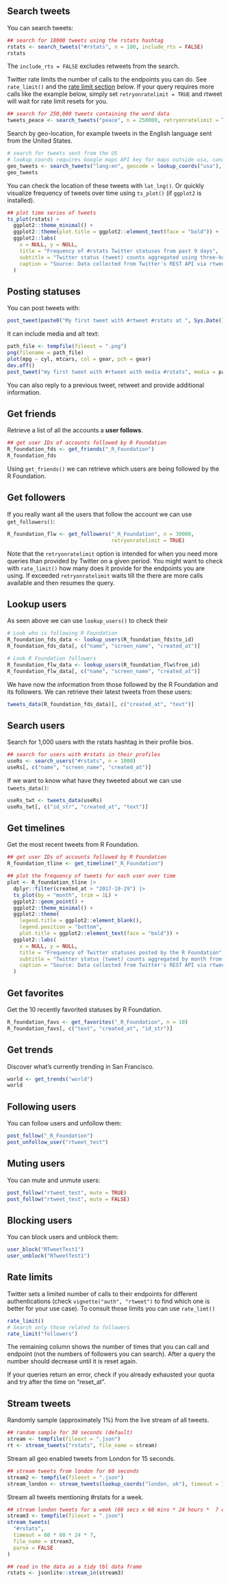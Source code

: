
## Search tweets

You can search tweets:

```r
## search for 18000 tweets using the rstats hashtag
rstats <- search_tweets("#rstats", n = 100, include_rts = FALSE)
rstats
```

The `include_rts = FALSE` excludes retweets from the search.

Twitter rate limits the number of calls to the endpoints you can do. 
See `rate_limit()` and the [rate limit section](#Rate-limit) below.
If your query requires more calls like the example below, simply set `retryonratelimit = TRUE` and rtweet will wait for rate limit resets for you.

```r
## search for 250,000 tweets containing the word data
tweets_peace <- search_tweets("peace", n = 250000, retryonratelimit = TRUE)
```

Search by geo-location, for example tweets in the English language sent from the United States.

```r
# search for tweets sent from the US 
# lookup_coords requires Google maps API key for maps outside usa, canada and world
geo_tweets <- search_tweets("lang:en", geocode = lookup_coords("usa"), n = 100)
geo_tweets
```

You can check the location of these tweets with `lat_lng()`.
Or quickly visualize frequency of tweets over time using `ts_plot()` (if `ggplot2` is installed).

```r
## plot time series of tweets
ts_plot(rstats) +
  ggplot2::theme_minimal() +
  ggplot2::theme(plot.title = ggplot2::element_text(face = "bold")) +
  ggplot2::labs(
    x = NULL, y = NULL,
    title = "Frequency of #rstats Twitter statuses from past 9 days",
    subtitle = "Twitter status (tweet) counts aggregated using three-hour intervals",
    caption = "Source: Data collected from Twitter's REST API via rtweet"
  )
```

## Posting statuses

You can post tweets with:

```r
post_tweet(paste0("My first tweet with #rtweet #rstats at ", Sys.Date()))
```

It can include media and alt text:

```r
path_file <- tempfile(fileext = ".png")
png(filename = path_file)
plot(mpg ~ cyl, mtcars, col = gear, pch = gear)
dev.off()
post_tweet("my first tweet with #rtweet with media #rstats", media = path_file, media_alt_text = "Plot of mtcars dataset, showing cyl vs mpg colored by gear. The lower cyl the higher the mpg is.")
```

You can also reply to a previous tweet, retweet and provide additional information. 

## Get friends

Retrieve a list of all the accounts a **user follows**.
```r
## get user IDs of accounts followed by R Foundation
R_foundation_fds <- get_friends("_R_Foundation")
R_foundation_fds
```

Using `get_friends()` we can retrieve which users are being followed by the R Foundation. 

## Get followers

If you really want all the users that follow the account we can use `get_followers()`:
```r
R_foundation_flw <- get_followers("_R_Foundation", n = 30000, 
                                  retryonratelimit = TRUE)
```

Note that the `retryonratelimit` option is intended for when you need more queries than provided by Twitter on a given period. 
You might want to check with `rate_limit()` how many does it provide for the endpoints you are using. 
If exceeded `retryonratelimit` waits till the there are more calls available and then resumes the query.

## Lookup users

As seen above we can use `lookup_users()` to check their

```r
# Look who is following R Foundation
R_foundation_fds_data <- lookup_users(R_foundation_fds$to_id)
R_foundation_fds_data[, c("name", "screen_name", "created_at")]

# Look R Foundation followers
R_foundation_flw_data <- lookup_users(R_foundation_flw$from_id)
R_foundation_flw_data[, c("name", "screen_name", "created_at")]
```

We have now the information from those followed by the R Foundation and its followers.
We can retrieve their latest tweets from these users:

```r
tweets_data(R_foundation_fds_data)[, c("created_at", "text")]
```

## Search users

Search for 1,000 users with the rstats hashtag in their profile bios.
```r
## search for users with #rstats in their profiles
useRs <- search_users("#rstats", n = 1000)
useRs[, c("name", "screen_name", "created_at")]
```

If we want to know what have they tweeted about we can use `tweets_data()`:
```r
useRs_twt <- tweets_data(useRs)
useRs_twt[, c("id_str", "created_at", "text")]
```

## Get timelines

Get the most recent tweets from R Foundation.
```r
## get user IDs of accounts followed by R Foundation
R_foundation_tline <- get_timeline("_R_Foundation")

## plot the frequency of tweets for each user over time
plot <- R_foundation_tline |> 
  dplyr::filter(created_at > "2017-10-29") |> 
  ts_plot(by = "month", trim = 1L) +
  ggplot2::geom_point() +
  ggplot2::theme_minimal() +
  ggplot2::theme(
    legend.title = ggplot2::element_blank(),
    legend.position = "bottom",
    plot.title = ggplot2::element_text(face = "bold")) +
  ggplot2::labs(
    x = NULL, y = NULL,
    title = "Frequency of Twitter statuses posted by the R Foundation",
    subtitle = "Twitter status (tweet) counts aggregated by month from October/November 2017",
    caption = "Source: Data collected from Twitter's REST API via rtweet"
  )
```

## Get favorites

Get the 10 recently favorited statuses by R Foundation.

```r
R_foundation_favs <- get_favorites("_R_Foundation", n = 10)
R_foundation_favs[, c("text", "created_at", "id_str")]
```


## Get trends

Discover what's currently trending in San Francisco.
```r
world <- get_trends("world")
world
```

## Following users

You can follow users and unfollow them:

```r
post_follow("_R_Foundation")
post_unfollow_user("rtweet_test")
```

## Muting users

You can mute and unmute users:

```r
post_follow("rtweet_test", mute = TRUE)
post_follow("rtweet_test", mute = FALSE)
```


## Blocking users

You can block users and unblock them:

```r
user_block("RTweetTest1")
user_unblock("RTweetTest1")
```



## Rate limits

Twitter sets a limited number of calls to their endpoints for different authentications (check `vignette("auth", "rtweet")` to find which one is better for your use case).
To consult those limits you can use `rate_limt()`

```r
rate_limit()
# Search only those related to followers
rate_limit("followers")
```

The remaining column shows the number of times that you can call and endpoint (not the numbers of followers you can search). 
After a query the number should decrease until it is reset again. 

If your queries return an error, check if you already exhausted your quota and try after the time on "reset_at".

## Stream tweets

Randomly sample (approximately 1%) from the live stream of all tweets.
```r
## random sample for 30 seconds (default)
stream <- tempfile(fileext = ".json")
rt <- stream_tweets("rstats", file_name = stream)
```

Stream all geo enabled tweets from London for 15 seconds.
```r
## stream tweets from london for 60 seconds
stream2 <- tempfile(fileext = ".json")
stream_london <- stream_tweets(lookup_coords("london, uk"), timeout = 15, file_name = stream2)
```

Stream all tweets mentioning #rstats for a week.
```r
## stream london tweets for a week (60 secs x 60 mins * 24 hours *  7 days)
stream3 <- tempfile(fileext = ".json")
stream_tweets(
  "#rstats",
  timeout = 60 * 60 * 24 * 7,
  file_name = stream3,
  parse = FALSE
)

## read in the data as a tidy tbl data frame
rstats <- jsonlite::stream_in(stream3)
```

